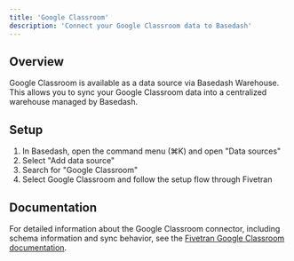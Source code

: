 ```yaml
---
title: 'Google Classroom'
description: 'Connect your Google Classroom data to Basedash'
---
```


## Overview

Google Classroom is available as a data source via Basedash Warehouse. This allows you to sync your Google Classroom data into a centralized warehouse managed by Basedash.

## Setup

1. In Basedash, open the command menu (⌘K) and open "Data sources"
2. Select "Add data source"
3. Search for "Google Classroom"
4. Select Google Classroom and follow the setup flow through Fivetran

## Documentation

For detailed information about the Google Classroom connector, including schema information and sync behavior, see the [Fivetran Google Classroom documentation](https://fivetran.com/docs/connectors/applications/google-classroom).
